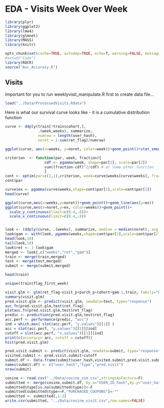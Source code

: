 EDA - Visits Week Over Week
========================================================

```r
library(plyr)
library(ggplot2)
library(lme4)
library(glmnet)
library(MASS)
library(knitr)

opts_chunk$set(cache=TRUE, autodep=TRUE, echo=T, warning=FALSE, message=FALSE)
#setwd("Code")
library(ROCR) 
source("Auc_Accuracy.R")

```

Visits
------------
Important for you to run weeklyvisit_manipulate.R first to create data file...

```r
load("../Data/ProcessedVisits.Rdata")
```

Here is what our survival curve looks like - it is a cumulative distribution function

```r
curve <- ddply(train[!train$cohort,], 
               .(week,weeks), summarize, 
               numrow = length(user_hash),
               noret = 1-sum(ret_flag)/numrow)

ggplot(curve, aes(x=weeks, y=noret, color=week))+geom_point()+stat_smooth()+ggtitle("probability of no return by weeks since first")

```

```r
criterion  <- function(par, week, fraction){ 
                  cdf <- pgamma(week, shape=par[1], scale=par[2]) 
                  sum((fraction-cdf)^2/cdf) # or some other function 
                  } 
cont <- optim(par=c(1,1),criterion, week=curve$weeks[curve$weeks], fraction=curve$noret[curve$weeks])
cont$par

curve$ex <- pgamma(curve$weeks,shape=cont$par[1],scale=cont$par[2])
head(curve)

ggplot(curve,aes(x=weeks,y=noret))+geom_point()+geom_line(aes(y=ex))
ggplot(curve,aes(x=noret,y=ex, color=weeks))+geom_point()+
  scale_y_continuous(limit=c(0.4,.8))+
  scale_x_continuous(limit=c(0.4,.8))


look <- (ddply(curve, .(weeks), summarize, median = median(noret), avg = mean(noret)))
look$gam <- with(look, pgamma(weeks,shape=cont$par[1],scale=cont$par[2]))
head(look,10)
tail(look,10)
look$ret <- 1-look$gam 
merged <- look[,c("weeks","ret","gam")]
train <- merge(train,merged)
test <- merge(test,merged)
submit <- merge(submit,merged)
```

```r

head(train)

unique(train$flag_first_week)

visit.glm <- glm(ret_flag~visit_p+purch_p+cohort+gam-1,train, family="binomial")
summary(visit.glm)
pred.visit.glm <- predict(visit.glm, newdata=test, type="response")
auc.fn(pred.visit.glm,test$ret_flag)
plotauc.fn(pred.visit.glm,test$ret_flag)
predic <- prediction(pred.visit.glm,test$ret_flag)
acc.perf <- performance(predic, "acc")
ind = which.max( slot(acc.perf, "y.values")[[1]] )
acc = slot(acc.perf, "y.values")[[1]][ind]
cutoff = slot(acc.perf, "x.values")[[1]][ind]
print(c(accuracy= acc, cutoff = cutoff))
hist(pred.visit.glm)

```



```r
pred.visit.submit <- predict(visit.glm, newdata=submit, type="response")
visited.submit <- pred.visit.submit>cutoff
submit.df <- data.frame(submit$user_hash,visited.submit,pred.visit.submit)
names(submit.df) <- c("user_hash","type","pred.visit")
nrow(submit)
```

```r
cosine <- read.csv("../Data/cosine_sim.csv",stringsAsFactors=F)
submitted <- merge(cosine,submit.df, by.x="USER_ID_hash",by.y="user_hash", all.x=T)
submitted$type[is.na(submitted$type)]<-F
submitted[submitted$type==F,"PURCHASED_COUPONS"]<-""
submitted <- submitted[,1:2]
write.csv(submitted, "../Data/cosine_visit.csv",row.names=FALSE)
```
